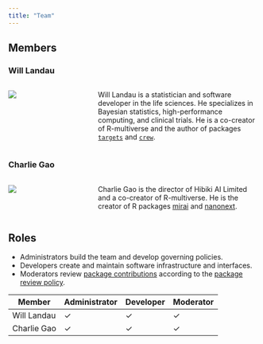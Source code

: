```yaml
---
title: "Team"
---
```


## Members

::: {.container}

::: {.row}
### Will Landau
:::: {.columns}
::: {.column width=20%}
<a href="https://github.com/wlandau" target="_blank">
  <img src="https://github.com/wlandau.png" class="img-fluid rounded-circle">
</a>
:::
::: {.column width=10%}
:::
::: {.column width=70%}
Will Landau is a statistician and software developer in the life sciences. He specializes in Bayesian statistics, high-performance computing, and clinical trials. He is a co-creator of R-multiverse and the author of packages [`targets`](https://docs.ropensci.org/targets) and [`crew`](https://wlandau.github.io/crew).
:::
::::
:::

::: {.row}
### Charlie Gao
:::: {.columns}
::: {.column width=20%}
<a href="https://github.com/shikokuchuo" target="_blank">
  <img src="https://github.com/shikokuchuo.png" class="img-fluid rounded-circle">
</a>
:::
::: {.column width=10%}
:::
::: {.column width=70%}
Charlie Gao is the director of Hibiki AI Limited and a co-creator of R-multiverse. He is the creator of R packages [mirai](https://github.com/shikokuchuo/mirai) and [nanonext](https://github.com/shikokuchuo/nanonext).
:::
::::
:::

:::

## Roles

* Administrators build the team and develop governing policies.
* Developers create and maintain software infrastructure and interfaces.
* Moderators review [package contributions](contributors.qmd) according to the [package review policy](review.qmd).

Member | Administrator | Developer | Moderator
---|---|---|---
Will Landau | ✓ | ✓ | ✓
Charlie Gao | ✓ | ✓ | ✓
